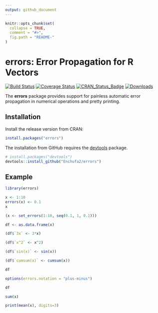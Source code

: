 ```yaml
---
output: github_document
---
```


<!-- README.md is generated from README.Rmd. Please edit that file -->

```r
knitr::opts_chunk$set(
  collapse = TRUE,
  comment = "#>",
  fig.path = "README-"
)
```

# errors: Error Propagation for R Vectors

[![Build Status](https://travis-ci.org/Enchufa2/errors.svg?branch=master)](https://travis-ci.org/Enchufa2/errors)
[![Coverage Status](https://codecov.io/gh/Enchufa2/errors/branch/master/graph/badge.svg)](https://codecov.io/gh/Enchufa2/errors)
[![CRAN\_Status\_Badge](http://www.r-pkg.org/badges/version/errors)](https://cran.r-project.org/package=errors)
[![Downloads](http://cranlogs.r-pkg.org/badges/errors)](https://cran.rstudio.com/package=errors)

The **errors** package provides support for painless automatic error propagation in numerical operations and pretty printing.

## Installation

Install the release version from CRAN:

```r
install.packages("errors")
```

The installation from GitHub requires the [devtools](https://github.com/hadley/devtools) package.

```r
# install.packages("devtools")
devtools::install_github("Enchufa2/errors")
```

## Example

```r
library(errors)

x <- 1:10
errors(x) <- 0.1
x

(x <- set_errors(1:10, seq(0.1, 1, 0.1)))

df <- as.data.frame(x)

(df$`3x` <- 3*x)

(df$`x^2` <- x^2)

(df$`sin(x)` <- sin(x))

(df$`cumsum(x)` <- cumsum(x))

df

options(errors.notation = "plus-minus")

df

sum(x)

print(mean(x), digits=3)
```
